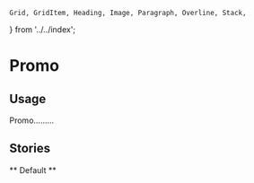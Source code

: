 
	Grid, GridItem, Heading, Image, Paragraph, Overline, Stack,
} from '../../index';

<Meta title="Blocks/Promo" component={Promo} />

# Promo

<Props of={Promo} />


## Usage

Promo.........

## Stories

** Default **
<Preview>
	<Story name="Default">
		<Promo />
	</Story>
</Preview>
